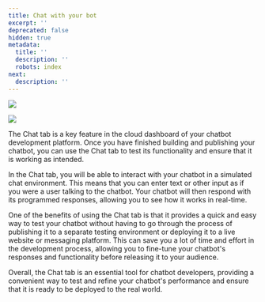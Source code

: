```yaml
---
title: Chat with your bot
excerpt: ''
deprecated: false
hidden: true
metadata:
  title: ''
  description: ''
  robots: index
next:
  description: ''
---
```

![](https://files.readme.io/720351f-image.png)

![](https://files.readme.io/6767a26-image.png)

The Chat tab is a key feature in the cloud dashboard of your chatbot development platform. Once you have finished building and publishing your chatbot, you can use the Chat tab to test its functionality and ensure that it is working as intended.

In the Chat tab, you will be able to interact with your chatbot in a simulated chat environment. This means that you can enter text or other input as if you were a user talking to the chatbot. Your chatbot will then respond with its programmed responses, allowing you to see how it works in real-time.

One of the benefits of using the Chat tab is that it provides a quick and easy way to test your chatbot without having to go through the process of publishing it to a separate testing environment or deploying it to a live website or messaging platform. This can save you a lot of time and effort in the development process, allowing you to fine-tune your chatbot's responses and functionality before releasing it to your audience.

Overall, the Chat tab is an essential tool for chatbot developers, providing a convenient way to test and refine your chatbot's performance and ensure that it is ready to be deployed to the real world.
